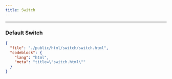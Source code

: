 ```yaml
---
title: Switch
---
```


---


### Default Switch

<CodePreviewer src="/html/switch/switch.html" />

```json doc-gen:file
{
  "file": "./public/html/switch/switch.html",
  "codeblock": {
    "lang": "html",
    "meta": "title=\"switch.html\""
  }
}
```
